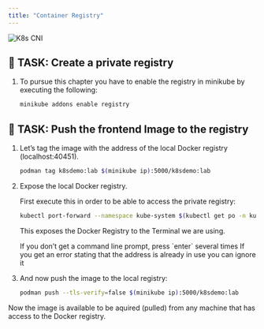 ```yaml
---
title: "Container Registry"
---
```



![K8s CNI](./../images/cont06.png)


## 🚀 TASK: Create a private registry    

1. To pursue this chapter you have to enable the registry in minikube by executing the following:

    ```bash      
    minikube addons enable registry
    ```     



## 🚀 TASK: Push the frontend Image to the registry


1.  Let’s tag the image with the address of the local Docker registry (localhost:40451).
    
    
    ```bash      
    podman tag k8sdemo:lab $(minikube ip):5000/k8sdemo:lab
    ```     
        
    
2.  Expose the local Docker registry.
    
    First execute this in order to be able to access the private registry:
    
    
    ```bash      
    kubectl port-forward --namespace kube-system $(kubectl get po -n kube-system | grep -v registry-proxy |grep registry | \awk '{print $1;}') 40451:40451  > /dev/null&
    ```     
    
    This exposes the Docker Registry to the Terminal we are using.
    
    <InlineNotification kind="info">
    If you don’t get a command line prompt, press `enter` several times If you get an error stating that the address is already in use you can ignore it
    </InlineNotification>
    
3.  And now push the image to the local registry:
    
    
    ```bash      
    podman push --tls-verify=false $(minikube ip):5000/k8sdemo:lab
    ```     
    

<InlineNotification kind="info">

Now the image is available to be aquired (pulled) from any machine that has access to the Docker registry.

</InlineNotification>

